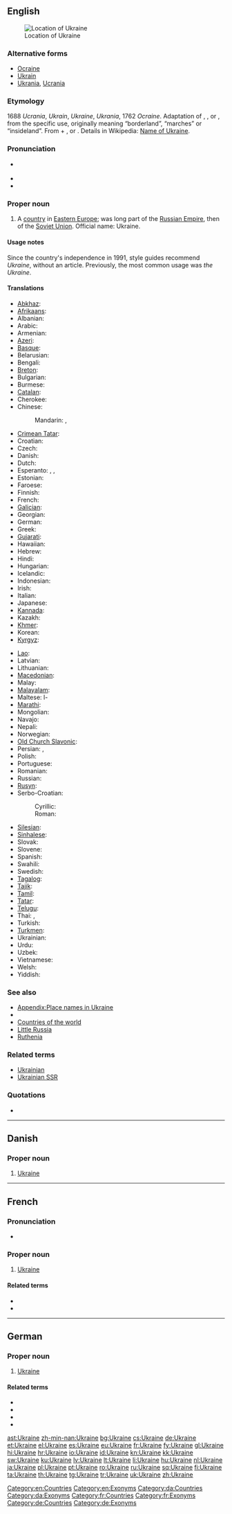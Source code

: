 ==English==
{{wikipedia}}
{{wikipedia|Name of Ukraine}}
[[Image:LocationUkraine.png|thumb|Location of Ukraine]]

===Alternative forms===
* [[Ocraine]] {{qualifier|obsolete}}
* [[Ukrain]] {{qualifier|obsolete}}
* [[Ukrania]], [[Ucrania]] {{qualifier|obsolete}}

===Etymology===
1688 ''Ucrania'', ''Ukrain'', ''Ukraine'', ''Ukrania'', 1762 ''Ocraine''. Adaptation of {{etyl|pl}} {{term|Ukraina|lang=pl}}, {{etyl|ru}} {{term|Украина||tr=Ukraína|lang=ru}}, or {{etyl|uk}} {{term|Україна||tr=Ukraḯna|lang=uk}}, from the specific use, originally meaning “borderland”,  “marches” or “insideland”.  From {{etyl|orv}} {{term|оу||at|tr=u|lang=orv|sc=Cyrs}} + {{term|краи||edge|tr=krai|lang=orv|sc=Cyrs}}, or {{term|край||land|tr=край|lang=uk}}.  Details in Wikipedia: [[w:Name of Ukraine|Name of Ukraine]].

===Pronunciation===
* {{a|UK|US}} {{IPA|/juˈkɹeɪn/}}
* {{audio|en-us-Ukraine.ogg|Audio (US)}}
* {{rhymes|eɪn}}

===Proper noun===
{{en-proper noun}}

# A [[country]] in [[Eastern Europe]]; was long part of the [[Russian Empire]], then of the [[Soviet Union]]. Official name: Ukraine.

====Usage notes====
Since the country's independence in 1991, style guides recommend ''Ukraine'', without an article.  Previously, the most common usage was ''the Ukraine''.

====Translations====
{{trans-top|Eastern European country}}
* [[Abkhaz]]: {{t|ab|Украина|tr=Ukraina|sc=Cyrl}}
* [[Afrikaans]]: {{t-|af|Oekraïne|xs=Afrikaans}}
* Albanian: {{t|sq|Ukraina}}
* Arabic: {{t-|ar|أوكرانيا|f|tr='ukraaniya}}
* Armenian: {{t-|hy|Ուկրաինա|tr=Ukraina}}
* [[Azeri]]: {{t+|az|Ukrayna|xs=Azeri}}
* [[Basque]]: {{t+|eu|Ukraina|xs=Basque}}
* Belarusian: {{t-|be|Украіна|f|tr=Ukraína|xs=Belarusian}}
* Bengali: {{t|bn|ইউক্রেন|tr=yukren|sc=Beng|xs=Bengali}}
* [[Breton]]: {{t|br|Ukraina}}
* Bulgarian: {{t+|bg|Украйна|tr=Ukrájna}}
* Burmese: {{t|my|ယူကရိန်းနိုင်ငံ|sc=Mymr}}
* [[Catalan]]: {{t|ca|Ucraïna|f}}
* Cherokee: {{t|chr|ᏯᎧᏪᏂ|tr=Yukaweni|sc=Cher}}
* Chinese:
*: Mandarin: {{t-|cmn|烏克蘭|sc=Hani}},  {{t-|cmn|乌克兰|tr=Wūkèlán|sc=Hani}}
* [[Crimean Tatar]]: {{tø|crh|Ukraina}}
* Croatian: {{t+|hr|Ukrajina|f}}
* Czech: {{t+|cs|Ukrajina|f}}
* Danish: {{t-|da|Ukraine}}
* Dutch: {{t+|nl|Oekraïne}}
* Esperanto: {{t|eo|Ukrainio}}, {{t|eo|Ukrainujo}}, {{t|eo|Ukrajno}}
* Estonian: {{t+|et|Ukraina}}
* Faroese: {{t|fo|Ukraina|n}}
* Finnish: {{t+|fi|Ukraina}}
* French: {{t+|fr|Ukraine}}
* [[Galician]]: {{t+|gl|Ucraína|f|xs=Galician}}
* Georgian: {{t|ka|უკრაინა|tr=ukraina|sc=Geor|xs=Georgian}}
* German: {{t+|de|Ukraine|f}}
* Greek: {{t+|el|Ουκρανία|f|tr=Oukranía}}
* [[Gujarati]]: {{t|gu|યુક્રેન|tr=yukren|sc=Gujr}}
* Hawaiian: {{tø|haw|ʻUkelena}}
* Hebrew: {{t-|he|אוקראינה|tr=Ukraína}}
* Hindi: {{t-|hi|यूक्रेन|m|tr=yūkren|xs=Hindi}}
* Hungarian: {{t|hu|Ukrajna}}
* Icelandic: {{t+|is|Úkraína|f}}
* Indonesian: {{t|id|Ukraina}}
* Irish: {{t|ga|Úcráin|alt=An Úcráin|f}}
* Italian: {{t+|it|Ucraina|f}}
* Japanese: {{t-|ja|ウクライナ|tr=Ukuraina}}
* [[Kannada]]: {{t|kn|ಯುಕ್ರೇನ್|tr=yukren|sc=Knda}}
* Kazakh: {{t|kk|Украина|tr=Ukraina|sc=Cyrl}}
* [[Khmer]]: {{t|km|អ៊ុយក្រែន|tr=uykraen|sc=Khmr}}
* Korean: {{t+|ko|우크라이나|tr=Ukeuraina|sc=Hang}}
* [[Kyrgyz]]: {{t|ky|Украина|tr=Ukraina|sc=Cyrl}}
{{trans-mid}}
* [[Lao]]: {{t|lo|ອູແກຣນ|tr=ūklǣn|sc=Laoo}}
* Latvian: {{t+|lv|Ukraina|f|xs=Latvian}}
* Lithuanian: {{t+|lt|Ukraina|f|xs=Lithuanian}}
* [[Macedonian]]: {{t+|mk|Украина|f|tr=Ukráina}}
* Malay: {{t|ms|Ukraine}}
* [[Malayalam]]: {{t|ml|യുക്രെയിൻ|sc=Mlym}}
* Maltese: l-{{t|mt|Ukrajna}}
* [[Marathi]]: {{t|mr|युक्रेन|tr=yukren|sc=Deva}}
* Mongolian: {{t|mn|Украйн|tr=Ukrayn|sc=Cyrl|xs=Mongolian}}
* Navajo: {{tø|nv|Yóókwein}}
* Nepali: {{t|ne|युक्रेन|tr=yukren|sc=Deva}}
* Norwegian: {{t+|no|Ukraina}}
* [[Old Church Slavonic]]: {{tø|cu|Оукраина|sc=Cyrs}}
* Persian: {{t|fa|اوکراین|tr=Ukrâyn|xs=Persian}}, {{t|fa|اوکرائین|tr=Ukrâ'in|sc=fa-Arab}}
* Polish: {{t+|pl|Ukraina|f}}
* Portuguese: {{t+|pt|Ucrânia|f}}
* Romanian: {{t+|ro|Ucraina|f}}
* Russian: {{t+|ru|Украина|f|tr=Ukraína}}
* [[Rusyn]]: {{tø|rue|Україна|f|tr=Ukrajína}}
* Serbo-Croatian:
*: Cyrillic: {{t|sh|Украјина|f|alt=У̀крајина|sc=Cyrl|xs=Serbo-Croatian}}
*: Roman: {{t|sh|Ukrajina|f|alt=Ùkrajina|xs=Serbo-Croatian}}
* [[Silesian]]: {{tø|szl|Ukrajina|f}}
* [[Sinhalese]]: {{t|si|යුක්රේන්|tr=yukren|sc=Sinh}}
* Slovak: {{t-|sk|Ukrajina|f}}
* Slovene: {{t+|sl|Ukrajina|f}}
* Spanish: {{t+|es|Ucrania|f}}
* Swahili: {{t|sw|Ukraini}}
* Swedish: {{t+|sv|Ukraina}}
* [[Tagalog]]: {{t|tl|Ukranya}}
* [[Tajik]]: {{t|tg|Украйина|tr=Ukrayina|sc=Cyrl}}
* [[Tamil]]: {{t|ta|உக்ரைன்|tr=ukraiṉ|sc=Taml}}
* [[Tatar]]: {{t-|tt|Украина|tr=Ukraina|sc=Cyrl|xs=Tatar}}
* [[Telugu]]: {{t|te|ఉక్రెయిన్|tr=ukreyin|sc=Telu}}
* Thai: {{t+|th|ยูเครน|tr=yookrayn}}, {{t|th|ประเทศ ยูเครน|tr=bpràtâyt yookrayn}}
* Turkish: {{t+|tr|Ukrayna}}
* [[Turkmen]]: {{t|tk|Ukraina}}
* Ukrainian: {{t+|uk|Україна|f|tr=Ukrajína|xs=Ukrainian}}
* Urdu: {{t-|ur|یوکرین|m|tr=yūkren|xs=Urdu}}
* Uzbek: {{t|uz|Ukraina}}
* Vietnamese: {{t-|vi|Ukraina|xs=Vietnamese}}
* Welsh: {{t|cy|Wcráin}}
* Yiddish: {{t-|yi|אוקראַינע|tr=Ukraíne|sc=Hebr|xs=Yiddish}}
{{trans-bottom}}

===See also===
* [[Appendix:Place names in Ukraine]]
* {{list|en|countries of Europe}}
* [[Appendix:Countries of the world|Countries of the world]]
* [[Little Russia]]
* [[Ruthenia]]

===Related terms===
* [[Ukrainian]]
* [[Ukrainian SSR]]

===Quotations===
* {{seeCites}}

[[Category:en:Countries]]
[[Category:en:Exonyms]]
[[Category:en:Ukraine| ]]

----

==Danish==

===Proper noun===
{{head|da|proper noun}}

# [[#English|Ukraine]]

[[Category:da:Countries]]
[[Category:da:Exonyms]]

----

==French==

===Pronunciation===
* {{audio|Fr-l'Ukraine-fr Be.ogg|audio}}

===Proper noun===
{{fr-proper noun|f}}

# [[#English|Ukraine]]

====Related terms====
* {{l|fr|ukrainien}}
* {{l|fr|Ukrainien}}

[[Category:fr:Countries]]
[[Category:fr:Exonyms]]

----

==German==
{{wikipedia|Ukraine|lang=de}}

===Proper noun===
{{head|de|proper noun|g=f}}

# [[#English|Ukraine]]

====Related terms====
* {{l|de|ukrainisch}}
* {{l|de|Ukrainisch}}
* {{l|de|Ukrainer}}
* {{l|de|Ukrainerin}}

[[Category:de:Countries]]
[[Category:de:Exonyms]]

[[ast:Ukraine]]
[[zh-min-nan:Ukraine]]
[[bg:Ukraine]]
[[cs:Ukraine]]
[[de:Ukraine]]
[[et:Ukraine]]
[[el:Ukraine]]
[[es:Ukraine]]
[[eu:Ukraine]]
[[fr:Ukraine]]
[[fy:Ukraine]]
[[gl:Ukraine]]
[[hi:Ukraine]]
[[hr:Ukraine]]
[[io:Ukraine]]
[[id:Ukraine]]
[[kn:Ukraine]]
[[kk:Ukraine]]
[[sw:Ukraine]]
[[ku:Ukraine]]
[[lv:Ukraine]]
[[lt:Ukraine]]
[[li:Ukraine]]
[[hu:Ukraine]]
[[nl:Ukraine]]
[[ja:Ukraine]]
[[pl:Ukraine]]
[[pt:Ukraine]]
[[ro:Ukraine]]
[[ru:Ukraine]]
[[sq:Ukraine]]
[[fi:Ukraine]]
[[ta:Ukraine]]
[[th:Ukraine]]
[[tg:Ukraine]]
[[tr:Ukraine]]
[[uk:Ukraine]]
[[zh:Ukraine]]